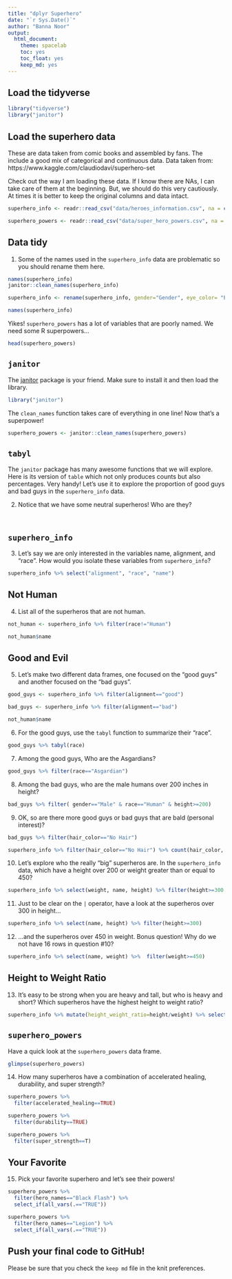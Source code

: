 ```yaml
---
title: "dplyr Superhero"
date: "`r Sys.Date()`"
author: "Banna Noor"
output:
  html_document: 
    theme: spacelab
    toc: yes
    toc_float: yes
    keep_md: yes
---
```


## Load the tidyverse
```r
library("tidyverse")
library("janitor")

```

## Load the superhero data
These are data taken from comic books and assembled by fans. The include a good mix of categorical and continuous data.  Data taken from: https://www.kaggle.com/claudiodavi/superhero-set  

Check out the way I am loading these data. If I know there are NAs, I can take care of them at the beginning. But, we should do this very cautiously. At times it is better to keep the original columns and data intact.  
```r
superhero_info <- readr::read_csv("data/heroes_information.csv", na = c("", "-99", "-"))
```

```r
superhero_powers <- readr::read_csv("data/super_hero_powers.csv", na = c("", "-99", "-"))
```

## Data tidy
1. Some of the names used in the `superhero_info` data are problematic so you should rename them here.  
```r
names(superhero_info)
janitor::clean_names(superhero_info)
```
```r
superhero_info <- rename(superhero_info, gender="Gender", eye_color= "Eye color", race="Race", hair_color="Hair color", height="Height", publisher="Publisher", skin_color="Skin color", alignment="Alignment", weight="Weight" )

```
```r
names(superhero_info)

```


Yikes! `superhero_powers` has a lot of variables that are poorly named. We need some R superpowers...
```r
head(superhero_powers)
```

## `janitor`
The [janitor](https://garthtarr.github.io/meatR/janitor.html) package is your friend. Make sure to install it and then load the library.  
```r
library("janitor")
```

The `clean_names` function takes care of everything in one line! Now that's a superpower!
```r
superhero_powers <- janitor::clean_names(superhero_powers)
```

## `tabyl`
The `janitor` package has many awesome functions that we will explore. Here is its version of `table` which not only produces counts but also percentages. Very handy! Let's use it to explore the proportion of good guys and bad guys in the `superhero_info` data.  


2. Notice that we have some neutral superheros! Who are they?
```r
```
```r

```


## `superhero_info`
3. Let's say we are only interested in the variables name, alignment, and "race". How would you isolate these variables from `superhero_info`?
```r
superhero_info %>% select("alignment", "race", "name")

```

## Not Human
4. List all of the superheros that are not human.
```r
not_human <- superhero_info %>% filter(race!="Human")

```
```r
not_human$name
```

## Good and Evil
5. Let's make two different data frames, one focused on the "good guys" and another focused on the "bad guys".
```r
good_guys <- superhero_info %>% filter(alignment=="good")
```

```r
bad_guys <- superhero_info %>% filter(alignment=="bad")
```
```r
not_human$name
```


6. For the good guys, use the `tabyl` function to summarize their "race".
```r
good_guys %>% tabyl(race)

```

7. Among the good guys, Who are the Asgardians?
```r
good_guys %>% filter(race=="Asgardian")

```

8. Among the bad guys, who are the male humans over 200 inches in height?
```r
bad_guys %>% filter( gender=="Male" & race=="Human" & height>=200)

```

9. OK, so are there more good guys or bad guys that are bald (personal interest)?
```r
bad_guys %>% filter(hair_color=="No Hair")
```
```r
superhero_info %>% filter(hair_color=="No Hair") %>% count(hair_color, alignment)
```


10. Let's explore who the really "big" superheros are. In the `superhero_info` data, which have a height over 200 or weight greater than or equal to 450?
```r
superhero_info %>% select(weight, name, height) %>% filter(height>=300 | weight>=450)
```

11. Just to be clear on the `|` operator,  have a look at the superheros over 300 in height...
```r
superhero_info %>% select(name, height) %>% filter(height>=300)
```

12. ...and the superheros over 450 in weight. Bonus question! Why do we not have 16 rows in question #10?
```r
superhero_info %>% select(name, weight) %>%  filter(weight>=450)
```

## Height to Weight Ratio
13. It's easy to be strong when you are heavy and tall, but who is heavy and short? Which superheros have the highest height to weight ratio?
```r
superhero_info %>% mutate(height_weight_ratio=height/weight) %>% select(name, height_weight_ratio)
```

## `superhero_powers`
Have a quick look at the `superhero_powers` data frame.  
```r
glimpse(superhero_powers)
```

14. How many superheros have a combination of accelerated healing, durability, and super strength?
```r
superhero_powers %>% 
  filter(accelerated_healing==TRUE)
```
```r
superhero_powers %>% 
  filter(durability==TRUE)
```
```r
superhero_powers %>% 
  filter(super_strength==T)
```

## Your Favorite
15. Pick your favorite superhero and let's see their powers!
```r
superhero_powers %>% 
  filter(hero_names=="Black Flash") %>% 
  select_if(all_vars(.=="TRUE"))
```
```r
superhero_powers %>% 
  filter(hero_names=="Legion") %>% 
  select_if(all_vars(.=="TRUE"))
```


## Push your final code to GitHub!
Please be sure that you check the `keep md` file in the knit preferences.   